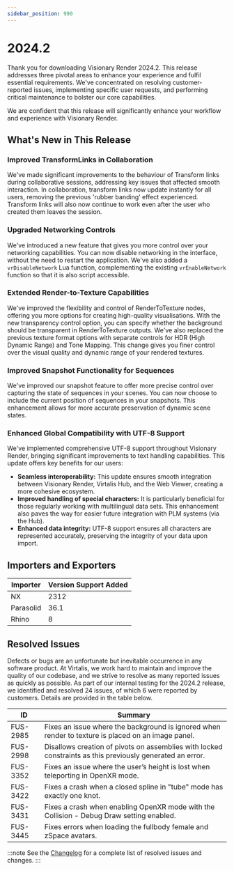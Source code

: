 ```yaml
---
sidebar_position: 990
---
```


# 2024.2

Thank you for downloading Visionary Render 2024.2. This release addresses three pivotal areas to enhance your experience and fulfil essential requirements. We've concentrated on resolving customer-reported issues, implementing specific user requests, and performing critical maintenance to bolster our core capabilities.

We are confident that this release will significantly enhance your workflow and experience with Visionary Render.

## What's New in This Release

### Improved TransformLinks in Collaboration

We've made significant improvements to the behaviour of Transform links during collaborative sessions, addressing key issues that affected smooth interaction. In collaboration, transform links now update instantly for all users, removing the previous 'rubber banding' effect experienced. Transform links will also now continue to work even after the user who created them leaves the session.

### Upgraded Networking Controls

We've introduced a new feature that gives you more control over your networking capabilities. You can now disable networking in the interface, without the need to restart the application. We've also added a `vrDisableNetwork` Lua function, complementing the existing `vrEnableNetwork` function so that it is also script accessible.

### Extended Render-to-Texture Capabilities

We've improved the flexibility and control of RenderToTexture nodes, offering you more options for creating high-quality visualisations. With the new transparency control option, you can specify whether the background should be transparent in RenderToTexture outputs. We've also replaced the previous texture format options with separate controls for HDR (High Dynamic Range) and Tone Mapping. This change gives you finer control over the visual quality and dynamic range of your rendered textures.

### Improved Snapshot Functionality for Sequences

We've improved our snapshot feature to offer more precise control over capturing the state of sequences in your scenes. You can now choose to include the current position of sequences in your snapshots. This enhancement allows for more accurate preservation of dynamic scene states.

### Enhanced Global Compatibility with UTF-8 Support

We've implemented comprehensive UTF-8 support throughout Visionary Render, bringing significant improvements to text handling capabilities. This update offers key benefits for our users:

- **Seamless interoperability:** This update ensures smooth integration between Visionary Render, Virtalis Hub, and the Web Viewer, creating a more cohesive ecosystem.
- **Improved handling of special characters:** It is particularly beneficial for those regularly working with multilingual data sets. This enhancement also paves the way for easier future integration with PLM systems (via the Hub).
- **Enhanced data integrity:** UTF-8 support ensures all characters are represented accurately, preserving the integrity of your data upon import. 

## Importers and Exporters

| Importer | Version Support Added |
|---|---|
| NX | 2312 |
| Parasolid | 36.1 |
| Rhino | 8 |

## Resolved Issues

Defects or bugs are an unfortunate but inevitable occurrence in any software product. At Virtalis, we work hard to maintain and improve the quality of our codebase, and we strive to resolve as many reported issues as quickly as possible. As part of our internal testing for the 2024.2 release, we identified and resolved 24 issues, of which 6 were reported by customers. Details are provided in the table below.

| ID | Summary |
|---|---|
| FUS-2985 | Fixes an issue where the background is ignored when render to texture is placed on an image panel. |
| FUS-2998 | Disallows creation of pivots on assemblies with locked constraints as this previously generated an error. |
| FUS-3352 | Fixes an issue where the user’s height is lost when teleporting in OpenXR mode. |
| FUS-3422 | Fixes a crash when a closed spline in "tube" mode has exactly one knot. |
| FUS-3431 | Fixes a crash when enabling OpenXR mode with the Collision - Debug Draw setting enabled. |
| FUS-3445 | Fixes errors when loading the fullbody female and zSpace avatars. |

:::note
See the [Changelog](../../changelogs/visionary-render#20242) for a complete list of resolved issues and changes.
:::
